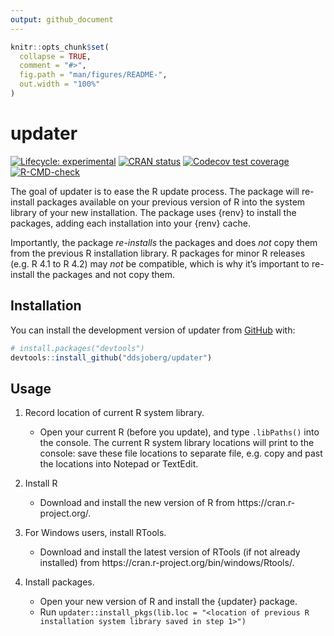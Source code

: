 ```yaml
---
output: github_document
---
```


<!-- README.md is generated from README.Rmd. Please edit that file -->

```r
knitr::opts_chunk$set(
  collapse = TRUE,
  comment = "#>",
  fig.path = "man/figures/README-",
  out.width = "100%"
)
```

# updater

<!-- badges: start -->
[![Lifecycle: experimental](https://img.shields.io/badge/lifecycle-experimental-orange.svg)](https://lifecycle.r-lib.org/articles/stages.html#experimental)
[![CRAN status](https://www.r-pkg.org/badges/version/updater)](https://CRAN.R-project.org/package=updater)
[![Codecov test coverage](https://codecov.io/gh/ddsjoberg/updater/branch/main/graph/badge.svg)](https://app.codecov.io/gh/ddsjoberg/updater?branch=main)
[![R-CMD-check](https://github.com/ddsjoberg/updater/actions/workflows/R-CMD-check.yaml/badge.svg)](https://github.com/ddsjoberg/updater/actions/workflows/R-CMD-check.yaml)
<!-- badges: end -->

The goal of updater is to ease the R update process.
The package will re-install packages available on your previous version of R into the system library of your new installation.
The package uses {renv} to install the packages, adding each installation into your {renv} cache.

Importantly, the package _re-installs_ the packages and does _not_ copy them from the previous R installation library.
R packages for minor R releases (e.g. R 4.1 to R 4.2) may _not_ be compatible, which is why it's important to re-install the packages and not copy them.

## Installation

You can install the development version of updater from [GitHub](https://github.com/) with:

``` r
# install.packages("devtools")
devtools::install_github("ddsjoberg/updater")
```

## Usage

1. Record location of current R system library.

    - Open your current R (before you update), and type `.libPaths()` into the console.
    The current R system library locations will print to the console: save these file locations to separate file, e.g. copy and past the locations into Notepad or TextEdit.
  
2. Install R

    - Download and install the new version of R from https://cran.r-project.org/.

3. For Windows users, install RTools.

    - Download and install the latest version of RTools (if not already installed) from https://cran.r-project.org/bin/windows/Rtools/.

4. Install packages.

    - Open your new version of R and install the {updater} package.
    - Run `updater::install_pkgs(lib.loc = "<location of previous R installation system library saved in step 1>")`

